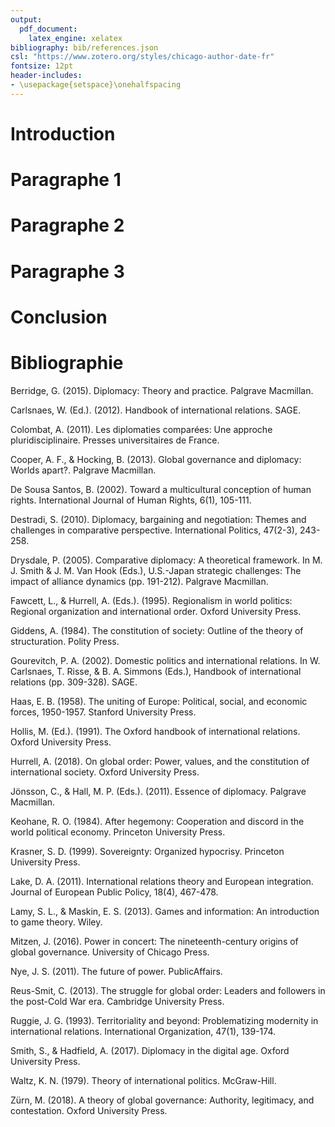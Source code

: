 ```yaml
---
output: 
  pdf_document:
    latex_engine: xelatex
bibliography: bib/references.json
csl: "https://www.zotero.org/styles/chicago-author-date-fr"
fontsize: 12pt
header-includes:
- \usepackage{setspace}\onehalfspacing
---
```

\begin{titlepage}
  \newpage
  \let\footnotesize\small
  \let\footnoterule\relax
  \let \footnote \thanks

  \baselineskip = 1.4\baselineskip

  \begin{center}
    \setcounter{page}{1}
    \includegraphics[height=20mm,keepaspectratio=true]{figures/logoULaval/ul_p}
    \null\vfil
    {\fontsize{16}{14}\selectfont \textbf{\@La diplomatie en politique comparée}}
    \vfil
    \textbf{\@Laurence-Olivier M. Foisy} \\
    537 002 485
    \vfil
    Revue de littérature\\POL-7047
    \vfil
    Travail présenté à:\\
    \textbf{\@Marie Brossier} \\
    \vfil
    Département de science politique\\Faculté des sciences sociales\\Université Laval
    \vfil
    \vfil
    Québec, Canada \\
    \vfil
    \copyright \thinspace \@Laurence-Olivier M. Foisy, `r Sys.setlocale("LC_TIME", "fr_FR.UTF-8"); format(Sys.Date(), "%d %B %Y")` \\
  \end{center}\par
\end{titlepage}

<!-- L'étudiant.e doit produire une revue de littérature sur un sujet validé par le professeur. Le thème doit
être proposé par l'étudiant (au plus tard lors de la séance du 31 janvier). L'exercice se divisera en
deux parties. Il faudra d'abord fournir une bibliographie exhaustive de 25-35 titres que vous
commenterez (voir exemple). Il vous faudra ensuite produire un texte qui réponde aux questions
suivantes en mobilisant cette littérature commentées :
1. Quels sont les éléments (théories, modèles, constats, etc.) les plus importants à retenir dans la
littérature sur le sujet en question?
2. Quelles sont les limites et les failles dans cette littérature? Quels auteurs offrent les contributions
les plus pertinentes?
Le texte qui accompagne la bibliographie commentée doit faire quatre pages (sans la bibliographie à
ajouter en fin de document), interligne simple, justifié à gauche et à droite en Times New Roman 12.
Si une ou plusieurs de ces conditions ne sont pas respectées lors de la remise, une pénalité d'un
point pas éléments manquants sera imposée. La bibliographie exhaustive est essentielle et à réaliser
bien en amont pour avoir eu le temps de lire les textes et de les assimiler. Je serai extrêmement
vigilante aux fautes d'orthographe. -->
# Introduction

# Paragraphe 1

# Paragraphe 2

# Paragraphe 3

# Conclusion

# Bibliographie

Berridge, G. (2015). Diplomacy: Theory and practice. Palgrave Macmillan.

Carlsnaes, W. (Ed.). (2012). Handbook of international relations. SAGE.

Colombat, A. (2011). Les diplomaties comparées: Une approche pluridisciplinaire. Presses universitaires de France.

Cooper, A. F., & Hocking, B. (2013). Global governance and diplomacy: Worlds apart?. Palgrave Macmillan.

De Sousa Santos, B. (2002). Toward a multicultural conception of human rights. International Journal of Human Rights, 6(1), 105-111.

Destradi, S. (2010). Diplomacy, bargaining and negotiation: Themes and challenges in comparative perspective. International Politics, 47(2-3), 243-258.

Drysdale, P. (2005). Comparative diplomacy: A theoretical framework. In M. J. Smith & J. M. Van Hook (Eds.), U.S.-Japan strategic challenges: The impact of alliance dynamics (pp. 191-212). Palgrave Macmillan.

Fawcett, L., & Hurrell, A. (Eds.). (1995). Regionalism in world politics: Regional organization and international order. Oxford University Press.

Giddens, A. (1984). The constitution of society: Outline of the theory of structuration. Polity Press.

Gourevitch, P. A. (2002). Domestic politics and international relations. In W. Carlsnaes, T. Risse, & B. A. Simmons (Eds.), Handbook of international relations (pp. 309-328). SAGE.

Haas, E. B. (1958). The uniting of Europe: Political, social, and economic forces, 1950-1957. Stanford University Press.

Hollis, M. (Ed.). (1991). The Oxford handbook of international relations. Oxford University Press.

Hurrell, A. (2018). On global order: Power, values, and the constitution of international society. Oxford University Press.

Jönsson, C., & Hall, M. P. (Eds.). (2011). Essence of diplomacy. Palgrave Macmillan.

Keohane, R. O. (1984). After hegemony: Cooperation and discord in the world political economy. Princeton University Press.

Krasner, S. D. (1999). Sovereignty: Organized hypocrisy. Princeton University Press.

Lake, D. A. (2011). International relations theory and European integration. Journal of European Public Policy, 18(4), 467-478.

Lamy, S. L., & Maskin, E. S. (2013). Games and information: An introduction to game theory. Wiley.

Mitzen, J. (2016). Power in concert: The nineteenth-century origins of global governance. University of Chicago Press.

Nye, J. S. (2011). The future of power. PublicAffairs.

Reus-Smit, C. (2013). The struggle for global order: Leaders and followers in the post-Cold War era. Cambridge University Press.

Ruggie, J. G. (1993). Territoriality and beyond: Problematizing modernity in international relations. International Organization, 47(1), 139-174.

Smith, S., & Hadfield, A. (2017). Diplomacy in the digital age. Oxford University Press.

Waltz, K. N. (1979). Theory of international politics. McGraw-Hill.

Zürn, M. (2018). A theory of global governance: Authority, legitimacy, and contestation. Oxford University Press.